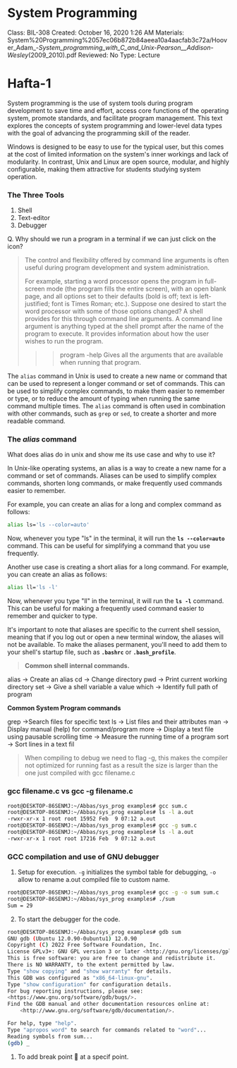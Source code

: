# System Programming

Class: BIL-308
Created: October 16, 2020 1:26 AM
Materials: System%20Programming%2057ec06b872b84aeea10a4aacfab3c72a/Hoover_Adam_-_System_programming_with_C_and_Unix-Pearson__Addison-Wesley_(2009_2010).pdf
Reviewed: No
Type: Lecture

# Hafta-1

System programming is the use of system tools during program development to save time and effort, access core functions of the operating system, promote standards, and facilitate program management. This text explores the concepts of system programming and lower-level data types with the goal of advancing the programming skill of the reader.

Windows is designed to be easy to use for the typical user, but this comes at the cost of limited information on the system's inner workings and lack of modularity. In contrast, Unix and Linux are open source, modular, and highly configurable, making them attractive for students studying system operation.

### The Three Tools

1. Shell
2. Text-editor
3. Debugger

Q. Why should we run a program in a terminal if we can just click on the icon?

> The control and flexibility offered by command line arguments is often useful
during program development and system administration.
> 
> 
> For example, starting a word processor opens the program in full-screen mode (the program fills the entire screen), with an open blank page, and all options set to their defaults (bold is off; text is left- justified; font is Times Roman; etc.). Suppose one desired to start the word processor with some of those options changed? A shell provides for this through command line arguments. A command line argument is anything typed at the shell prompt after the name of the program to execute. It provides information about how the user wishes
> to run the program.
> 
> >> program -help 
> Gives all the arguments that are available when running that program. 
> 

The `alias` command in Unix is used to create a new name or command that can be used to represent a longer command or set of commands. This can be used to simplify complex commands, to make them easier to remember or type, or to reduce the amount of typing when running the same command multiple times. The `alias` command is often used in combination with other commands, such as `grep` or `sed`, to create a shorter and more readable command.

### The *alias* command

What does alias do in unix and show me its use case and why to use it?

In Unix-like operating systems, an alias is a way to create a new name for a command or set of commands. Aliases can be used to simplify complex commands, shorten long commands, or make frequently used commands easier to remember.

For example, you can create an alias for a long and complex command as follows:

```bash
alias ls='ls --color=auto'
```

Now, whenever you type "ls" in the terminal, it will run the **`ls --color=auto`** command. This can be useful for simplifying a command that you use frequently.

Another use case is creating a short alias for a long command. For example, you can create an alias as follows:

```bash
alias ll='ls -l'
```

Now, whenever you type "ll" in the terminal, it will run the **`ls -l`** command. This can be useful for making a frequently used command easier to remember and quicker to type.

It's important to note that aliases are specific to the current shell session, meaning that if you log out or open a new terminal window, the aliases will not be available. To make the aliases permanent, you'll need to add them to your shell's startup file, such as **`.bashrc`** or **`.bash_profile`**.

> **Common shell internal commands.**

alias → Create an alias
cd → Change directory
pwd → Print current working directory
set → Give a shell variable a value
which → Identify full path of program

**Common System Program commands**

grep →Search files for specific text
ls → List files and their attributes
man → Display manual (help) for command/program
more → Display a text file using pausable scrolling
time → Measure the running time of a program
sort → Sort lines in a text fil
> 

> When compiling to debug we need to flag -g, this makes the compiler not optimized for running fast as a result the size is larger than the one just compiled with gcc filename.c
> 

### gcc filename.c  vs gcc -g filename.c

```bash
root@DESKTOP-86SENMJ:~/Abbas/sys_prog examples# gcc sum.c
root@DESKTOP-86SENMJ:~/Abbas/sys_prog examples# ls -l a.out
-rwxr-xr-x 1 root root 15952 Feb  9 07:12 a.out
root@DESKTOP-86SENMJ:~/Abbas/sys_prog examples# gcc -g sum.c
root@DESKTOP-86SENMJ:~/Abbas/sys_prog examples# ls -l a.out
-rwxr-xr-x 1 root root 17216 Feb  9 07:12 a.out
```

### GCC compilation and use of GNU debugger

1. Setup for execution. `-g` initializes the symbol table for debugging,
`-o` allow to rename a.out compiled file to custom name.

```bash
root@DESKTOP-86SENMJ:~/Abbas/sys_prog examples# gcc -g -o sum sum.c
root@DESKTOP-86SENMJ:~/Abbas/sys_prog examples# ./sum
Sum = 29
```

2.  To start the debugger for the code.

```bash
root@DESKTOP-86SENMJ:~/Abbas/sys_prog examples# gdb sum
GNU gdb (Ubuntu 12.0.90-0ubuntu1) 12.0.90
Copyright (C) 2022 Free Software Foundation, Inc.
License GPLv3+: GNU GPL version 3 or later <http://gnu.org/licenses/gpl.html>
This is free software: you are free to change and redistribute it.
There is NO WARRANTY, to the extent permitted by law.
Type "show copying" and "show warranty" for details.
This GDB was configured as "x86_64-linux-gnu".
Type "show configuration" for configuration details.
For bug reporting instructions, please see:
<https://www.gnu.org/software/gdb/bugs/>.
Find the GDB manual and other documentation resources online at:
    <http://www.gnu.org/software/gdb/documentation/>.

For help, type "help".
Type "apropos word" to search for commands related to "word"...
Reading symbols from sum...
(gdb) _ 
```

1. To add break point  🛑 at a specif point.